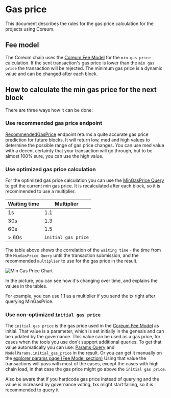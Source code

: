 # Gas price

This document describes the rules for the gas price calculation for the projects using Coreum.

## Fee model

The Coreum chain uses the [Coreum Fee Model](/docs/v4/modules/coreum-fee-model) for the `min gas price` calculation.
If the sent transaction's gas price is lower than the `min gas price` the transaction will be rejected.
The minimum gas price is a dynamic value and can be changed after each block.

## How to calculate the min gas price for the next block

There are three ways how it can be done:

### Use recommended gas price endpoint
<a className="text-[#25D695] hover:opacity-80 text-base font-bold" href="https://github.com/CoreumFoundation/coreum/blob/master/proto/coreum/feemodel/v1/query.proto" target="_blank">RecommendedGasPrice</a>
endpoint returns a quite accurate gas price prediction for future blocks.
It will return low, med and high values to determine the possible range of gas price changes. You can use
med value with a decent certainty that your transaction will go through, but to be almost 100% sure, you
can use the high value.

### Use optimized gas price calculation

For the optimized gas price calculation you can use
the <a className="text-[#25D695] hover:opacity-80 text-base font-bold" href="https://github.com/CoreumFoundation/coreum/blob/master/proto/coreum/feemodel/v1/query.proto" target="_blank">MinGasPrice Query</a>
to get the current min gas price. It is recalculated after each block, so it is recommended to use a multiplier.

| Waiting time | Multiplier          |
|--------------|---------------------|
| 1s           | 1.1                 |
| 30s          | 1.3                 |
| 60s          | 1.5                 |
| > 60s        | `initial gas price` |

The table above shows the correlation of the `waiting time` - the time from the `MinGasPrice Query` until the
transaction submission, and
the recommended `multiplier` to use for the gas price in the result.

<img src="/images/tutorials/gas-price/min_gas_price_chart.png" alt="Min Gas Price Chart" />

In the picture, you can see how it's changing over time, and explains the values in the tables.

For example, you can use 1.1 as a multiplier if you send the tx right after querying MinGasPrice.

### Use non-optimized `initial gas price`

The `initial gas price` is the gas price used in the [Coreum Fee Model](/docs/v4/modules/coreum-fee-model) as initial.
That value is a parameter, which is set initially in the genesis and can be updated by the governance. This value can be
used as a gas price, for cases when the tools you use don't support additional queries.
To get that value automatically you can
use: <a className="text-[#25D695] hover:opacity-80 text-base font-bold" href="https://github.com/CoreumFoundation/coreum/blob/master/proto/coreum/feemodel/v1/query.proto" target="_blank">Params Query</a>
and `ModelParams.initial_gas_price` in the result.
Or you can get it manually on the <a className="text-[#25D695] hover:opacity-80 text-base font-bold" href="https://explorer.coreum.com/coreum/params" target="_blank">explorer params page (Fee Model section)</a>
Using that value the transactions will pass with most of the cases, except the cases with high chain load, in that case
the gas price might go above the `initial gas price`.

Also be aware that if you hardcode gas price instead of querying and the value is increased by governance voting, txs
might start failing, so it is recommended to query it
